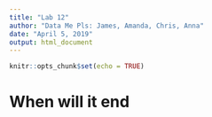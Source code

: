 ---
title: "Lab 12"
author: "Data Me Pls: James, Amanda, Chris, Anna"
date: "April 5, 2019"
output: html_document
---

```{r setup, include=FALSE}
knitr::opts_chunk$set(echo = TRUE)
```

# When will it end

